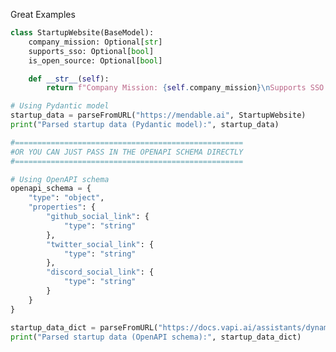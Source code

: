 Great Examples

``` python
class StartupWebsite(BaseModel):
    company_mission: Optional[str]
    supports_sso: Optional[bool]
    is_open_source: Optional[bool]

    def __str__(self):
        return f"Company Mission: {self.company_mission}\nSupports SSO: {self.supports_sso}\nIs Open Source: {self.is_open_source}"

# Using Pydantic model
startup_data = parseFromURL("https://mendable.ai", StartupWebsite)
print("Parsed startup data (Pydantic model):", startup_data)

#===================================================
#OR YOU CAN JUST PASS IN THE OPENAPI SCHEMA DIRECTLY
#===================================================

# Using OpenAPI schema
openapi_schema = {
    "type": "object",
    "properties": {
        "github_social_link": {
            "type": "string"
        },
        "twitter_social_link": {
            "type": "string"
        },
        "discord_social_link": {
            "type": "string"
        }
    }
}

startup_data_dict = parseFromURL("https://docs.vapi.ai/assistants/dynamic-variables", openapi_schema)
print("Parsed startup data (OpenAPI schema):", startup_data_dict)
```